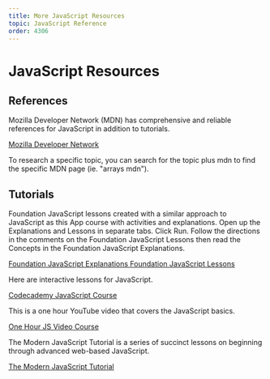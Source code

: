 ```yaml
---
title: More JavaScript Resources
topic: JavaScript Reference
order: 4306
---
```


# JavaScript Resources

## References

Mozilla Developer Network (MDN) has comprehensive and reliable references for JavaScript in addition to tutorials.

<a href='https://developer.mozilla.org/en-US/docs/Web/JavaScript' target='_blank' class="mdxLink">
    Mozilla Developer Network
</a>

To research a specific topic, you can search for the topic plus mdn to find the specific MDN page (ie. "arrays mdn").

## Tutorials

Foundation JavaScript lessons created with a similar approach to JavaScript as this App course with activities and explanations.
Open up the Explanations and Lessons in separate tabs.
Click Run.
Follow the directions in the comments on the Foundation JavaScript Lessons then read the Concepts in the Foundation JavaScript Explanations.

<a href='https://foundation-javascript-explanations--jeremyjgyoung.repl.co/' target='_blank' class="mdxLink">
    Foundation JavaScript Explanations
</a>

<a href='https://repl.it/@jeremyjgyoung/foundation-javascript-lessons#index.html' target='_blank' class="mdxLink">
    Foundation JavaScript Lessons
</a>

Here are interactive lessons for JavaScript.

<a href='https://www.codecademy.com/learn/introduction-to-javascript' target='_blank' class="mdxLink">
    Codecademy JavaScript Course
</a>

This is a one hour YouTube video that covers the JavaScript basics.

<a href='https://www.youtube.com/watch?v=W6NZfCO5SIk&ab_channel=ProgrammingwithMosh' target='_blank' class="mdxLink">
    One Hour JS Video Course
</a>

The Modern JavaScript Tutorial is a series of succinct lessons on beginning through advanced web-based JavaScript.

<a href='https://javascript.info/' target='_blank' class="mdxLink">
    The Modern JavaScript Tutorial
</a>
